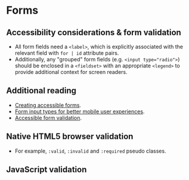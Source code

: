 
# Forms

## Accessibility considerations & form validation
- All form fields need a `<label>`, which is explicitly associated with the relevant field with `for | id` attribute pairs.
- Additionally, any "grouped" form fields (e.g. `<input type="radio">`) should be enclosed in a `<fieldset>` with an appropriate `<legend>` to provide additional context for screen readers.

## Additional reading
- [Creating accessible forms](https://webaim.org/techniques/forms/controls).
- [Form input types for better mobile user experiences](https://css-tricks.com/better-form-inputs-for-better-mobile-user-experiences/).
- [Accessible form validation](https://www.smashingmagazine.com/2023/02/guide-accessible-form-validation/).

## Native HTML5 browser validation
- For example, `:valid`, `:invalid` and `:required` pseudo classes.

<Preview>
    <Story id="forms-form--form" />
</Preview>

## JavaScript validation
<Preview>
    <Story id="forms-form--form-js-validation" />
</Preview>
